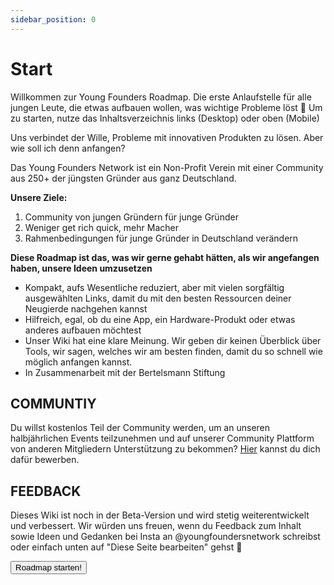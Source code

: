 ```yaml
---
sidebar_position: 0
---
```


# Start

<Admonition type="info" icon="🚀">
  Willkommen zur Young Founders Roadmap. Die erste Anlaufstelle für alle jungen
  Leute, die etwas aufbauen wollen, was wichtige Probleme löst
</Admonition>

<Admonition type="info" icon="🏁">
  🏁 Um zu starten, nutze das Inhaltsverzeichnis links (Desktop) oder oben
  (Mobile)
</Admonition>

Uns verbindet der Wille, Probleme mit innovativen Produkten zu lösen. Aber wie soll ich denn anfangen?

Das Young Founders Network ist ein Non-Profit Verein mit einer Community aus 250+ der jüngsten Gründer aus ganz Deutschland.

**Unsere Ziele:**

1. Community von jungen Gründern für junge Gründer
2. Weniger get rich quick, mehr Macher
3. Rahmenbedingungen für junge Gründer in Deutschland verändern

**Diese Roadmap ist das, was wir gerne gehabt hätten, als wir angefangen haben, unsere Ideen umzusetzen**

- Kompakt, aufs Wesentliche reduziert, aber mit vielen sorgfältig ausgewählten Links, damit du mit den besten Ressourcen deiner Neugierde nachgehen kannst
- Hilfreich, egal, ob du eine App, ein Hardware-Produkt oder etwas anderes aufbauen möchtest
- Unser Wiki hat eine klare Meinung. Wir geben dir keinen Überblick über Tools, wir sagen, welches wir am besten finden, damit du so schnell wie möglich anfangen kannst.
- In Zusammenarbeit mit der Bertelsmann Stiftung

## COMMUNTIY

Du willst kostenlos Teil der Community werden, um an unseren halbjährlichen Events teilzunehmen und auf unserer
Community Plattform von anderen Mitgliedern Unterstützung zu bekommen? [Hier](https://youngfounders.network/become-member) kannst du dich dafür bewerben.

## FEEDBACK

Dieses Wiki ist noch in der Beta-Version und wird stetig weiterentwickelt und verbessert.
Wir würden uns freuen, wenn du Feedback zum Inhalt sowie Ideen und Gedanken bei Insta an @youngfoundersnetwork schreibst oder einfach unten auf "Diese Seite bearbeiten" gehst 💛

<Button>Roadmap starten!</Button>
